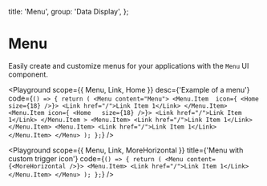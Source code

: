 
  title: 'Menu',
  group: 'Data Display',
};

# Menu

Easily create and customize menus for your applications with the `Menu` UI component.

<Playground
  scope={{ Menu, Link, Home }}
  desc={'Example of a menu'}
  code={`
  () => {
     return (
    <Menu content="Menu">
			<Menu.Item  icon={ <Home  size={18} />}>
				<Link href="/">Link Item 1</Link>
			</Menu.Item>
			<Menu.Item icon={ <Home   size={18} />}>
				<Link href="/">Link Item 1</Link>
			</Menu.Item >
			<Menu.Item>
				<Link href="/">Link Item 1</Link>
			</Menu.Item>
			<Menu.Item>
				<Link href="/">Link Item 1</Link>
			</Menu.Item>
		</Menu>
    );
  };
  `}
/>

<Playground
  scope={{ Menu, Link, MoreHorizontal }}
  title={'Menu with custom trigger icon'}
  code={`
  () => {
     return (
    <Menu content={<MoreHorizontal />}>
			<Menu.Item>
				<Link href="/">Link Item 1</Link>
			</Menu.Item>
		</Menu>
    );
  };
  `}
/>

<Attributes component="Menu" edit="/app/components/menu.mdx"></Attributes>
